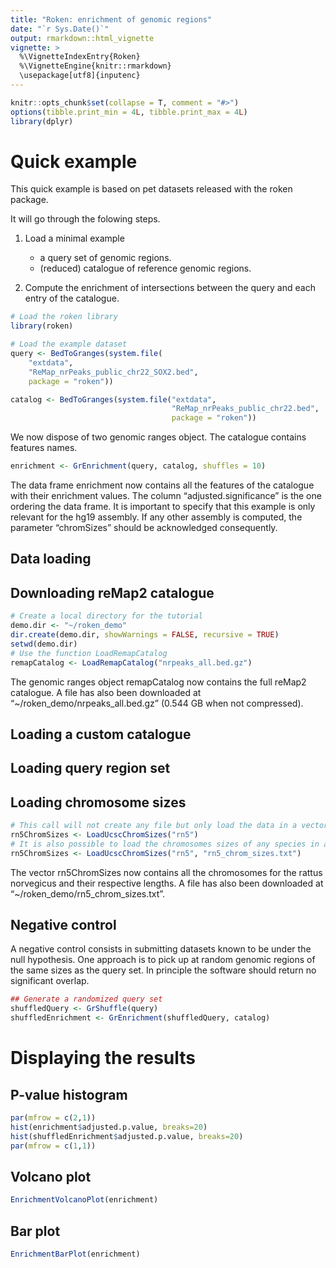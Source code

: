 ```yaml
---
title: "Roken: enrichment of genomic regions"
date: "`r Sys.Date()`"
output: rmarkdown::html_vignette
vignette: >
  %\VignetteIndexEntry{Roken}
  %\VignetteEngine{knitr::rmarkdown}
  \usepackage[utf8]{inputenc}
---
```


```r
knitr::opts_chunk$set(collapse = T, comment = "#>")
options(tibble.print_min = 4L, tibble.print_max = 4L)
library(dplyr)
```

# Quick example

This quick example is based on pet datasets released with the roken package. 

It will go through the folowing steps. 

1. Load a minimal example

    - a query set of genomic regions. 
    - (reduced) catalogue of reference genomic regions. 

2. Compute the enrichment of intersections between the query and each entry of the catalogue. 

```r
# Load the roken library
library(roken) 

# Load the example dataset
query <- BedToGranges(system.file(
    "extdata",                                    
    "ReMap_nrPeaks_public_chr22_SOX2.bed",
    package = "roken"))

catalog <- BedToGranges(system.file("extdata",
                                    "ReMap_nrPeaks_public_chr22.bed",
                                    package = "roken"))
```

We now dispose of two genomic ranges object.
The catalogue contains features names.

```r
enrichment <- GrEnrichment(query, catalog, shuffles = 10)
```

The data frame enrichment now contains all the features of the catalogue with their enrichment values.
The column "adjusted.significance" is the one ordering the data frame.
It is important to specify that this example is only relevant for the hg19 assembly.
If any other assembly is computed, the parameter "chromSizes" should be acknowledged consequently.

## Data loading 

## Downloading reMap2 catalogue

```r
# Create a local directory for the tutorial
demo.dir <- "~/roken_demo"
dir.create(demo.dir, showWarnings = FALSE, recursive = TRUE)
setwd(demo.dir)
# Use the function LoadRemapCatalog
remapCatalog <- LoadRemapCatalog("nrpeaks_all.bed.gz")
```

The genomic ranges object remapCatalog now contains the full reMap2 catalogue.
A file has also been downloaded at "~/roken_demo/nrpeaks_all.bed.gz" (0.544 GB when not compressed).

## Loading a custom catalogue

## Loading query region set

## Loading chromosome sizes

```r
# This call will not create any file but only load the data in a vector.
rn5ChromSizes <- LoadUcscChromSizes("rn5")
# It is also possible to load the chromosomes sizes of any species in a file during the process.
rn5ChromSizes <- LoadUcscChromSizes("rn5", "rn5_chrom_sizes.txt")
```

The vector rn5ChromSizes now contains all the chromosomes for the rattus norvegicus and their respective lengths.
A file has also been downloaded at "~/roken_demo/rn5_chrom_sizes.txt".

## Negative control

A negative control consists in submitting datasets known to be under the null hypothesis. One approach is to pick up at random genomic regions of the same sizes as the query set. In principle the software should return no significant overlap. 

```r
## Generate a randomized query set
shuffledQuery <- GrShuffle(query)
shuffledEnrichment <- GrEnrichment(shuffledQuery, catalog)
```


# Displaying the results

## P-value histogram

```r
par(mfrow = c(2,1))
hist(enrichment$adjusted.p.value, breaks=20)
hist(shuffledEnrichment$adjusted.p.value, breaks=20)
par(mfrow = c(1,1))
```

## Volcano plot

```r
EnrichmentVolcanoPlot(enrichment)
```

## Bar plot

```r
EnrichmentBarPlot(enrichment)
```